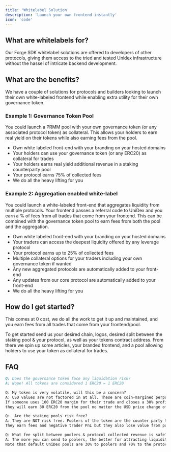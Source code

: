 ```yaml
---
title: 'Whitelabel Solution'
description: 'Launch your own frontend instantly'
icon: 'code'
---
```


## What are whitelabels for?

Our Forge SDK whitelabel solutions are offered to developers of other protocols, giving them access to the tried and tested Unidex infrastructure without the hassel of intricate backend development. 


## What are the benefits?

We have a couple of solutions for protocols and builders looking to launch their own white-labeled frontend while enabling extra utility for their own governance token.

### Example 1: Governance Token Pool
You could launch a PRMM pool with your own governance token (or any associated protocol token) as collateral. This allows your holders to earn real yield on their tokens while also earning fees from the pool.

- Own white labeled front-end with your branding on your hosted domains
- Your holders can use your governance token (or any ERC20) as collateral for trades
- Your holders earns real yield additional revenue in a staking counterparty pool
- Your protocol earns 75% of collected fees
- We do all the heavy lifting for you

### Example 2: Aggregation enabled white-label
You could launch a white-labeled front-end that aggregates liquidity from multiple protocols. Your frontend passes a referral code to UniDex and you earn a % of fees from all trades that come from your frontend.
This can be combined with the governance token pool to earn fees from both the pool and the aggregation.

- Own white labeled front-end with your branding on your hosted domains
- Your traders can access the deepest liquidity offered by any leverage protocol
- Your protocol earns up to 25% of collected fees
- Multiple collateral options for your traders including your own governance token if wanted
- Any new aggregated protocols are automatically added to your front-end
- Any updates from our core protocol are automatically added to your front-end
- We do all the heavy lifting for you

## How do I get started?
This comes at 0 cost, we do all the work to get it up and maintained, and you earn fees from all trades that come from your frontend/pool. 

To get started send us your desired chain, logos, desired split between the staking pool & your protocol, as well as your tokens contract address. From there we spin up some articles, your branded frontend, and a pool allowing holders to use your token as collateral for trades.

## FAQ

```md
Q: Does the governance token face any liquidation risk?
A: Nope! All tokens are considered 1 ERC20 = 1 ERC20

Q: My token is very volatile, will this be a concern?
A: USD values are not factored in at all. These are coin-margined perps so the protocol treats things 1:1. 
If someone uses 100 ERC20 margin for their trade and closes a 30% profit trade, 
they will earn 30 ERC20 from the pool no matter the USD price change of the token.

Q:  Are the staking pools risk free?
A: They are NOT risk free. Poolers of the token are the counter party to traders PnL. 
They earn fees and negative trader PnL but they also lose value from positive trader PnL.

Q: What fee split between poolers & protocol collected revenue is safe?
A: The more you can send to poolers, the better for attracting liquidity.
Note that default UniDex pools are 30% to poolers and 70% to the protocol.
```
